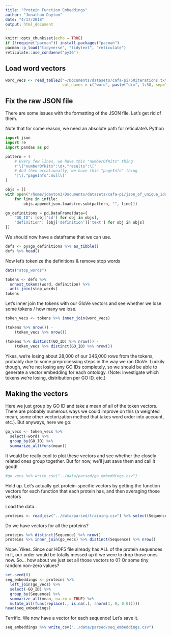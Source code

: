 ```yaml
---
title: "Protein Function Embeddings"
author: "Jonathan Dayton"
date: "4/17/2018"
output: html_document
---
```


```r
knitr::opts_chunk$set(echo = TRUE)
if (!require("pacman")) install.packages("pacman")
pacman::p_load("tidyverse", "tidytext", "reticulate")
reticulate::use_condaenv("py36")
```

## Load word vectors

```r
word_vecs <- read_table2("~/Documents/datasets/cafa-pi/50iterations.txt", 
                         col_names = c("word", paste("dim", 1:50, sep="")))

```

## Fix the raw JSON file

There are some issues with the formatting of the JSON file.  Let's get rid of them.

Note that for some reason, we need an absolute path for reticulate's Python

```python
import json
import re
import pandas as pd

pattern = (
    # Every few lines, we have this "numberOfHits" thing
    r'\{"numberOfHits":\d+,"results":\['
    # And then occationally, we have this "pageInfo" thing
    '|\],"pageInfo":null\}'
)

objs = []
with open("/home/jdayton3/Documents/datasets/cafa-pi/json_of_unique_ids.txt", "r") as infile:
    for line in infile:
        objs.append(json.loads(re.sub(pattern, "", line)))

go_definitions = pd.DataFrame(data={
    "GO_ID": [obj['id'] for obj in objs],
    "definition": [obj['definition']['text'] for obj in objs]
})
```

We should now have a dataframe that we can use.

```r
defs <- py$go_definitions %>% as_tibble()
defs %>% head()
```

Now let's tokenize the definitions & remove stop words

```r
data("stop_words")

tokens <- defs %>%
  unnest_tokens(word, definition) %>%
  anti_join(stop_words)
tokens
```

Let's inner join the tokens with our GloVe vectors and see whether we lose some tokens / how many we lose.

```r
token_vecs <- tokens %>% inner_join(word_vecs)

(tokens %>% nrow()) - 
    (token_vecs %>% nrow())

(tokens %>% distinct(GO_ID) %>% nrow()) - 
    (token_vecs %>% distinct(GO_ID) %>% nrow())
```

Yikes, we're losing about 28,000 of our 346,000 rows from the tokens, probably due to some preprocessing steps in the way we ran GloVe.  Luckily though, we're not losing any GO IDs completely, so we should be able to generate a vector embedding for each ontology.  (Note: investigate which tokens we're losing, distribution per GO ID, etc.)

## Making the vectors

Here we just group by GO ID and take a mean of all of the token vectors.  There are probably numerous ways we could improve on this (a weighted mean, some other vectorization method that takes word order into account, etc.).  But anyways, here we go:

```r
go_vecs <- token_vecs %>% 
  select(-word) %>% 
  group_by(GO_ID) %>% 
  summarize_all(funs(mean))
```

It would be really cool to plot these vectors and see whether the closely related ones group together.  But for now, we'll just save them and call it good!

```r
#go_vecs %>% write_csv("../data/parsed/go_embeddings.csv")
```

Hold up.  Let's actually get protein-specific vectors by getting the function vectors for each function that each protein has, and then averaging those vectors

Load the data..

```r
proteins <- read_csv("../data/parsed/training.csv") %>% select(Sequence, GO_ID)
```

Do we have vectors for all the proteins?

```r
proteins %>% distinct(Sequence) %>% nrow()
proteins %>% inner_join(go_vecs) %>% distinct(Sequence) %>% nrow()
```

Nope.  Yikes.  Since our HDF5 file already has ALL of the protein sequences in it, our order would be totally messed up if we were to drop those ones now.  So... how about we just set all those vectors to 0?  Or some tiny random non-zero values?

```r
set.seed(0)
seq_embeddings <- proteins %>% 
  left_join(go_vecs) %>% 
  select(-GO_ID) %>% 
  group_by(Sequence) %>% 
  summarize_all(mean, na.rm = TRUE) %>% 
  mutate_all(funs(replace(., is.na(.), rnorm(1, 0, 0.01))))
head(seq_embeddings)
```

Terrific.  We now have a vector for each sequence!  Let's save it.

```r
seq_embeddings %>% write_csv("../data/parsed/seq_embeddings.csv")
```